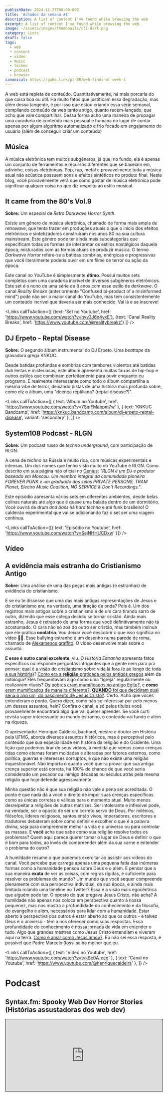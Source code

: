 ```yaml
---
publishDate: 2024-11-27T00:00:00Z
title: 'Achados da semana #1'
description: A list of content I've found while browsing the web
excerpt: A list of content I've found while browsing the web.
image: ~/assets/images/thumbnails/cli-dark.png
category: Lists
draft: false
tags:
  - web
  - content
  - video
  - music
  - techno
  - podcast
  - browser
canonical: https://gabo.link/pt-BR/web-finds-of-week-1
---
```



<section class="px-6">

A web está repleta de conteúdo. Quantitativamente, há mais porcaria do que coisa boa ou útil. Há muito fatos que justificam essa degradação, mas além dessa tangente, é por isso que estou criando essa série semanal, compilando conteúdo da web tanto antigo, quanto recém-lançado, que acho que vale compartilhar. Dessa forma acho uma maneira de propagar uma curadoria de conteúdo mais pessoal e humana no lugar de contar apenas por algum algoritmo automatizado e frio focado em engajamento do usuário (além de conseguir criar um conteúdo)

# Música

A música eletrônica tem muitos subgêneros, já que, no fundo, ela é apenas um conjunto de ferramentas e recursos diferentes que se baseiam em, adivinhe, coisas eletrônicas. Pop, rap, metal e provavelmente toda a música atual não acústica possuem sons e efeitos sintéticos no produto final. Neste blog, você provavelmente verá que como gostar de música eletrônica pode significar qualquer coisa no que diz respeito ao estilo musical.

</section>

<ListItem>

## It came from the 80's Vol.9

<VideoFrame id="hyv3J6n4yxE" />

**Sobre:** Um especial de _Retro Darkwave Horror Synth_.

Existe um gênero de música eletrônica, chamado de forma mais ampla de _retrowave_, que tenta trazer em produções atuais o que o início dos efeitos eletrônicos e sintetizadores construíram nos anos 80 na sua cultura mainstream. Este gênero pode ter ainda mais subcategorias que especificam todas as formas de interpretar os estilos nostálgicos daquela época, misturados com as formas atuais de produzir música. O termo _Darkwave Horror_ refere-se a batidas sombrias, enérgicas e progressivas que você literalmente poderia ouvir em um filme de terror ou ação da época.

Este canal no YouTube é simplesmente **ótimo**. Possui muitos sets completos com uma curadoria incrível de diversos subgêneros eletrônicos. Este set é o nono de uma série de 8 anos com esse estilo de _darkwave_. O canal _Reality Breaks_ (anteriormente "Confused bi-product of a misinformed mind") pode não ser o maior canal do YouTube, mas tem consistentemente um conteúdo incrível que deveria ser mais conhecido. Vai lá e se inscreve!

<Links 
  callToAction={[
    {text: 'Set no Youtube', href: 'https://www.youtube.com/watch?v=hyv3J6n4yxE'}, 
    {text: 'Canal Reality Breaks', href: 'https://www.youtube.com/@realitybreakz'}
  ]}
/>
</ListItem>

<ListItem>

## DJ Erpeto - Reptal Disease

<VideoFrame id="7SmFMabpm7w" />

**Sobre:** O segundo álbum instrumental do DJ Erpeto. Uma _beattape_ da gravadora grega KNKUC.

Desde batidas profundas e sombrias com tambores violentos até batidas _dub_ lentas e misteriosas, este álbum apresenta muitas faixas de hip-hop e outros estilos que combinam perfeitamente para ouvir enquanto eu programo. É realmente interessante como todo o álbum compartilha a mesma vibe de terror, deixando pistas de uma história mais profunda sobre, como diz o álbum, uma "doença reptiliana? (reptal disease?)".

<Links
  callToAction={[
    { text: 'Álbum no Youtube', href: 'https://www.youtube.com/watch?v=7SmFMabpm7w' },
    { text: 'KNKUC Bandcamp', href: 'https://knkuc.bandcamp.com/album/dj-erpeto-reptal-disease', variant: 'secondary' },
  ]}
/>

</ListItem>

<ListItem>

## System108 Podcast - RLGN

<VideoFrame id="SejNHHUCDxw" />

**Sobre:** Um podcast russo de _techno underground_, com participação de RLGN.

A cena de _techno_ na Rússia é muito rica, com músicas experimentais e intensas. Um dos nomes que tenho visto muito no YouTube é RLGN. Como descrito em sua página não oficial no [Genius](https://genius.com/artists/Rlgn): _"RLGN é um DJ e produtor baseado em Moscou. Um membro integral da comunidade pioneira FOREVER PUNK e um graduado dos selos PRIVATE PERSONS, TRAM Planet, Electro Music Coalition, NO SERVICE & Don’t Recordings."_.

Este episódio apresenta vários sets em diferentes ambientes, desde belas colinas naturais até algo que é quase uma balada dentro de um dormitório. Você ouvirá de _drum and bass_ há _hard techno_ e até funk brasileiro! O caldeirão experimental que vai se adicionando faz o set ser uma viagem contínua.

<Links callToAction={[{ text: 'Episódio no Youtube', href: 'https://www.youtube.com/watch?v=SejNHHUCDxw' }]} />

</ListItem>

<section class="px-6">

# Vídeo

</section>

<ListItem>

## A evidência mais estranha do Cristianismo Antigo

<VideoFrame id="tvkSe0A-ccg" />

**Sobre:** Uma análise de uma das peças mais antigas (e estranhas) de evidência do cristianismo.

E se eu te dissesse que uma das mais antigas representações de Jesus e do cristianismo era, na verdade, uma tiração de onda? Pois é. Um dos registros mais antigos sobre o cristianismo é de um cara tirando sarro de outro, dizendo que esse colega decidiu se tornar cristão. Ainda mais estranho, Jesus é retratado de uma forma que você definitivamente não tá acostumado. O cara não só zoa do outro ser cristão, mas também insinua que ele pratica **onolatria**. Vou deixar você descobrir o que isso significa no vídeo 👀🫏. Esse bullying estranho é um desenho numa parede de roma, chamado de [Alexamenos graffito](https://en.wikipedia.org/wiki/Alexamenos_graffito). O vídeo desenvolve mais sobre o assunto.

**E esse é outro canal excelente**, viu. O _História Estranha_ apresenta fatos específicos ou responde perguntas intrigantes que a gente nem para pra pensar: [qual é a visão do cristianismo sobre vida lá fora (e ao longo de toda a sua história)](https://youtu.be/sQ-5KOYVTuQ?si=7NbLRT9iLUBHNCgy)? [Como era a **religião** praticada pelos antigos gregos](https://youtu.be/AlnLVqb9bgw?si=1uhx7oVySY-Uad7s) além da mitologia? Eles frequentavam algo como uma "igreja" regularmente ou realizavam rituais? [Os pobres eram mumificados no antigo Egito?](https://youtu.be/GXtslzh6rcE?si=gmiSJgxJ0-aUyPFc), e [**como** eram mumificados de maneira diferente?](https://youtu.be/wPyxbjd84po?si=N6z6VcwNoVLBQKsO). [**QUANDO** foi que decidiram qual seria o ano um, do nascimento de Jesus Cristo?](https://youtu.be/2gI5jhGEAlU?si=I6kmwWLmdAUXlTQ6). Certo. Acho que vocês entenderam o ponto. Quero dizer, como não se interessar por pelo menos um desses assuntos, hein? Confira o canal, e só pelos títulos você provavelmente encontrará algo que vai querer aprender. Se você curti revista super interessante ou mundo estranho, o conteúdo vai fundo e além na riqueza.

O apresentador Henrique Caldeira, bacharel, mestre e doutor em História pela UFMG, aborda diversos assuntos históricos, mas é perceptivel pelo conteúdo que sua especialidade em história da religião e do Ocidente. Uma lição que podemos tirar de seus vídeos, à medida que vemos como crenças tidas como eternas foram moldadas e alteradas por fatores externos, como política, guerras e interesses corruptos, é que não existe uma religião inquestionável. Não importa o quanto você queira provar que sua antiga crença superior está correta, há 100% de chance de que você seria considerado um pecador ou inimigo décadas ou séculos atrás pela mesma religião que hoje defende agressivamente.

Minha questão não é que sua religião não vale a pena ser acreditada. O ponto é que nada dá a você o direito de impor suas crenças específicas como as únicas corretas e válidas para o momento atual. Muito menos desreipeitar a religiões de outras matrizes. Ser intolerante e inflexível pode, na verdade, ser o oposto de ser um correto servo de Deus. Por milênios, filósofos, líderes religiosos, santos então vivos, imperadores, escritores e tradutores debateram sobre como definir e escolher o que é a palavra divina, seja para compreender melhor a vida e o universo ou para controlar as massas. E **você** acha que sabe como sua religião resolve todos os problemas? Quem aqui parece querer tomar o lugar de Deus e definir o que é bom para todos, ao invés de compreender além da sua carne e entender o problema do outro?

A humildade resume o que podemos exercitar ao assistir aos vídeos do canal. Você percebe que carrega apenas uma pequena fatia das inúmeras formas como a humanidade pensou sobre Deus e o além. E pensar que a sua maneira **exata** de ver as coisas, com regras rígidas, é suficiente para resolver os problemas do mundo? Um mundo que você sequer compreende plenamente com sua perspectiva individual, da sua época, e ainda mais limitada rolando uma timeline no Twitter? Essa é a visão mais egocêntrica que alguém pode ter. O oposto do que pregava Jesus Cristo, não acha? A humildade não apenas nos coloca em perspectiva quanto à nossa pequenez, mas nos mostra a profundidade do conhecimento e da filosofia, do evangelho e além, necessários para lidar com a humanidade. Estar aberto à perspectiva dos outros é estar aberto ao que os outros - e talvez Deus e o universo - têm a nos oferecer como suas respostas. Essa profundidade do conhecimento é nossa jornada de vida em entender o tudo. Algo que grandes mestres como Jesus Cristo entendiam e viveram aqui na terra. [Como é amar como Jesus amou?](https://www.youtube.com/watch?v=kLc_VV9T4M4). Eu não sei essa resposta, é possível que Padre Marcelo Rossi saiba melhor que eu.

<Links
  callToAction={[
    { text: 'Vídeo no Youtube', href: 'https://www.youtube.com/watch?v=tvkSe0A-ccg' },
    { text: 'Canal no Youtube', href: 'https://www.youtube.com/@henriquecaldeira' },
  ]}
/>

</ListItem>

# Podcast

<ListItem>

## Syntax.fm: Spooky Web Dev Horror Stories (Histórias assustadoras dos web dev)

<iframe
  scrolling="no"
  src="https://syntax.fm/embed/840"
  title="Show Embed"
  style="width: 100%; height: 230px; max-width: 1200px; border: 1px solid black"
/>

**Sobre:** Um podcast sobre desenvolvimento de software. Neste especial em duas partes, os apresentadores leem histórias da comunidade sobre situações "assustadoras" ao consertar bugs em produção ou lidar com erros que poderiam custar seus empregos (ou até pior).
O episódio em duas partes se extende nessa leitura
Podcast en inglês.

Lições aprendidas:

- NÃO FAÇA _UPDATE_ SEM _WHERE_;
- Não faça deploys na sexta-feira;
- Verifique regularmente seus backups e a automação deles (e não os armazene na mesma máquina onde estão todos os dados atuais);
- Certifique-se de estar trabalhando em um ambiente de teste/local, não em produção;
- Não faça deploy na sexta!

<Links
  callToAction={[
    { text: 'Spooky Web Dev Horror Stories Part. 1', href: 'https://syntax.fm/840' },
    { text: 'Spooky Web Dev Horror Stories part. 2', href: 'https://syntax.fm/841' },
  ]}
/>

</ListItem>

# Software

<ListItem>

## Zen Browser

<Carousel>

![minimal layout](https://cdn.jsdelivr.net/gh/zen-browser/www@latest/public/browsers/image2.png)

![split layout](https://cdn.jsdelivr.net/gh/zen-browser/www@latest/public/browsers/image4.png)

</Carousel>

**Sobre:** Um navegador baseado no Firefox que apresenta um layout bem opinativo, mas muito bem pensado. Apesar do layout padrão diferentão, o navegador é super personalizável para o seu estilo de preferência.

Alguns dos nerds de mac e produtividade já devem ter ouvido falar do _Arc_, um navegador que tenta repensar a experiência de navegar na web. Com abas verticais num sidear, perfis para coleções de abas, visualização dividida entre outras coisas. O _Zen Browser_ é a alternativa de código aberto baseado no firefox que traz uma abordagem semelhante.

Embora não tenha literalmente todos os recursos do _Arc_, a versão alfa dele já é boa o suficiente para ser o meu navegador principal hoje em dia. O layout em tela cheia é ideal para laptops menores, e a barra lateral com abas é ótima pra monitores widescreen. Ele funciona perfeitamente para navegar na web e ainda traz recursos extras úteis no ponto (pelo menos para mim).

<Links callToAction={[{ text: 'Página do Zen Browser (recursos)', href: 'https://zen-browser.app/#features' }]} />

</ListItem>
